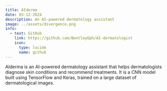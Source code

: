 ```yaml
---
title: AIderma
date: 03-12-2024
description: An AI-powered dermatology assistant
image: ../assets/divergence.png
info:
  - text: GitHub
    link: https://github.com/BentleyOph/AI-dermatologist
    icon:
      type: lucide
      name: github
---
```


AIderma is an AI-powered dermatology assistant that helps dermatologists diagnose skin conditions and recommend treatments. 
It is a CNN model built using TensorFlow and Keras, trained on a large dataset of dermatological images.